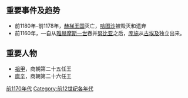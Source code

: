 {{Unreferenced|time=2018-06-30T11:27:12+00:00}}
{{DecadeTOC|-1179}}

==重要事件及趋势==
*前1180年–前1178年，[[赫梯王国|赫梯王国]]灭亡，[[哈图沙|哈图沙]]被毁灭和遗弃
*前1160年，—自从[[雅赫摩斯一世|雅赫摩斯一世]]吞并[[努比亚|努比亚]]之后，[[库施|库施]]从[[古埃及|古埃及]]独立出来。

==重要人物==
*[[祖甲|祖甲]]，商朝第二十五任王
*[[廪辛|廪辛]]，商朝第二十六任王

{{世纪|-12}}

[[Category:前1170年代|]]
[[Category:前12世纪各年代|Category:前12世纪各年代]]